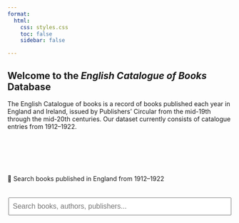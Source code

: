 ```yaml
---
format:
  html:
    css: styles.css
    toc: false
    sidebar: false

---
```


<div class="full-width-title">

  
## Welcome to the <em>English Catalogue of Books</em> Database

The English Catalogue of books is a record of books published each year in England and Ireland, issued by Publishers’ Circular from the mid-19th through the mid-20th centuries. Our dataset currently consists of catalogue entries from 1912–1922.


</div>

<div style="margin-top: 100px;"></div>

<div class="center-text">
🔎 Search books published in England from 1912–1922
</div>

<div style="margin-top: 20px;"></div>

<div style="display: flex; flex-direction: column; align-items: center;">

<input type="text" id="searchInput" placeholder="Search books, authors, publishers..." style="width: 500px; height: 40px; font-size: 16px; padding: 8px;">

 <div id="searchResults" style="margin-top: 1rem; width: 500px; text-align: center;"></div>

<script src="https://cdn.jsdelivr.net/npm/fuse.js@6.6.2"></script>
<script>
  // Load the combined JSON once
  fetch("data/all_years.json")
    .then(response => response.json())
    .then(data => {
      // Setup Fuse
      const options = {
        keys: ["title", "author_name", "publisher", "catalogue_year"],
        threshold: 0.4,
      };
      const fuse = new Fuse(data, options);

      const input = document.getElementById("searchInput");
      const resultsDiv = document.getElementById("searchResults");

      input.addEventListener("keydown", function(event) {
        if (event.key === "Enter") {
          const query = input.value.trim();
          if (!query) {
            resultsDiv.innerHTML = "";
            return;
          }
          const results = fuse.search(query);

          if (results.length === 0) {
            resultsDiv.innerHTML = "<p>No results found.</p>";
            return;
          }

          // Filter duplicates based on title + author_name
          const seen = new Set();
          const uniqueResults = [];

          for (const r of results) {
            const item = r.item;
            const key = (item.title || "").toLowerCase() + "||" + (item.author_name || "").toLowerCase();
            if (!seen.has(key)) {
              seen.add(key);
              uniqueResults.push(r);
            }
          }

          const safePrint = (value) => {
            return (value === null || value === undefined || value === "") ? "null" : value;
          };

          const html = uniqueResults.slice(0, 10).map(r => {
            const item = r.item;
            return `
              <div style="margin-bottom: 1rem; padding-bottom: 0.5rem; border-bottom: 1px solid #ccc; text-align: left;">
                <div><span style="font-weight: bold;">Title:</span> ${safePrint(item.title)}</div>
                <div><span style="font-weight: bold;">Author:</span> ${safePrint(item.author_name)}</div>
                <div><span style="font-weight: bold;">Publisher:</span> ${safePrint(item.publisher)}</div>
                <div><span style="font-weight: bold;">Year:</span> ${safePrint(item.catalogue_year)}</div>
              </div>
            `;
          }).join("");

          const resultCount = `<p><strong>${uniqueResults.length} result${uniqueResults.length !== 1 ? "s" : ""} found (showing 10):</strong></p>`;
          resultsDiv.innerHTML = resultCount + html;
        }
      });
    });
</script>


</div>